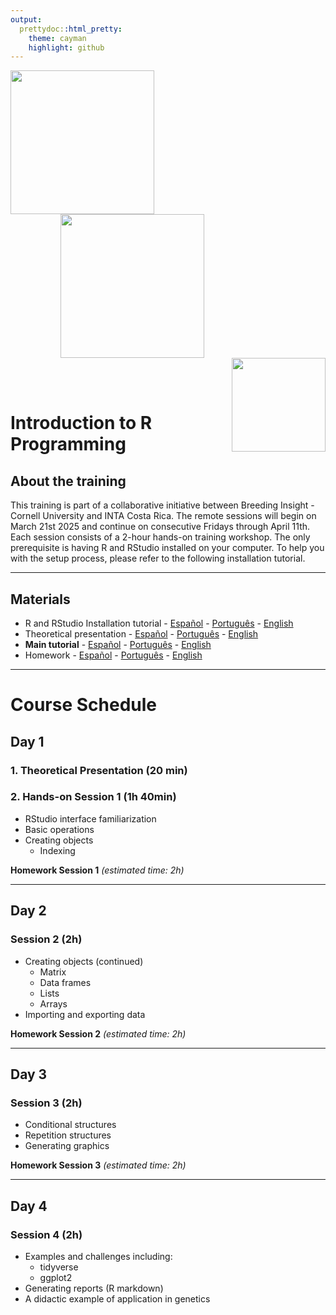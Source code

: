 ```yaml
---
output:
  prettydoc::html_pretty:
    theme: cayman
    highlight: github
---
```


<img src="logos/BI.png" align="left" width="230" />
<img src="logos/Cornell.png" width="230" hspace="80"/>
<img src="logos/USDA.png" align="right" width="150"/>

<br>
<br>

# Introduction to R Programming

## About the training

This training is part of a collaborative initiative between Breeding Insight - Cornell University and INTA Costa Rica. The remote sessions will begin on March 21st 2025 and continue on consecutive Fridays through April 11th. Each session consists of a 2-hour hands-on training workshop. The only prerequisite is having R and RStudio installed on your computer. To help you with the setup process, please refer to the following installation tutorial.

---

## Materials

* R and RStudio Installation tutorial - [Español](Tutorial_Instalacion-Espanol.html) - [Português](Tutorial_Instalacao-Portugues.html) - [English](Installation_tutorial-English.html)
* Theoretical presentation - [Español](wait.html) - [Português](wait.html) - [English](wait.html)
* **Main tutorial** - [Español](wait.html) - [Português](wait.html) - [English](wait.html)
* Homework - [Español](wait.html) - [Português](wait.html) - [English](wait.html)

---

# Course Schedule

## Day 1
### 1. Theoretical Presentation (20 min)

### 2. Hands-on Session 1 (1h 40min)
* RStudio interface familiarization
* Basic operations
* Creating objects
    + Indexing

**Homework Session 1** *(estimated time: 2h)*

---

## Day 2
### Session 2 (2h)
* Creating objects (continued)
    + Matrix
    + Data frames
    + Lists
    + Arrays
* Importing and exporting data

**Homework Session 2** *(estimated time: 2h)*

---

## Day 3
### Session 3 (2h)
* Conditional structures
* Repetition structures
* Generating graphics

**Homework Session 3** *(estimated time: 2h)*

---

## Day 4
### Session 4 (2h)
* Examples and challenges including:
    + tidyverse
    + ggplot2
* Generating reports (R markdown)
* A didactic example of application in genetics




